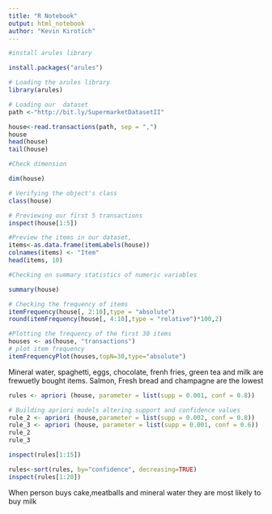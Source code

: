 ---
title: "R Notebook"
output: html_notebook
author: "Kevin Kirotich"
---
```{r}

#install arules library 

install.packages("arules")
```

```{r}

# Loading the arules library
library(arules)
```

```{r}

# Loading our  dataset
path <-"http://bit.ly/SupermarketDatasetII"

house<-read.transactions(path, sep = ",")
house
head(house)
tail(house)


```
```{r}
#Check dimension

dim(house)
```


```{r}
# Verifying the object's class
class(house)
```
```{r}
# Previewing our first 5 transactions
inspect(house[1:5])
```
```{r}
#Preview the items in our dataset,
items<-as.data.frame(itemLabels(house))
colnames(items) <- "Item"
head(items, 10)
```

```{r}
#Checking on summary statistics of numeric variables

summary(house)
```
```{r}
# Checking the frequency of items
itemFrequency(house[, 2:10],type = "absolute")
round(itemFrequency(house[, 4:10],type = "relative")*100,2)
```

```{r}
#Plotting the frequency of the first 30 items
houses <- as(house, "transactions")
# plot item frequency
itemFrequencyPlot(houses,topN=30,type="absolute")
```
Mineral water, spaghetti, eggs, chocolate, frenh fries, green tea and milk are frewuetly bought items. Salmon, Fresh bread and champagne  are the lowest
```{r}
rules <- apriori (house, parameter = list(supp = 0.001, conf = 0.8))
```
```{r}
# Building apriori models altering support and confidence values
rule_2 <- apriori (house,parameter = list(supp = 0.002, conf = 0.8)) 
rule_3 <- apriori (house, parameter = list(supp = 0.001, conf = 0.6)) 
rule_2
rule_3
```
```{r}
inspect(rules[1:15])
```
```{r}
rules<-sort(rules, by="confidence", decreasing=TRUE)
inspect(rules[1:20])
```
When person buys cake,meatballs  and mineral water they are most likely to buy milk
